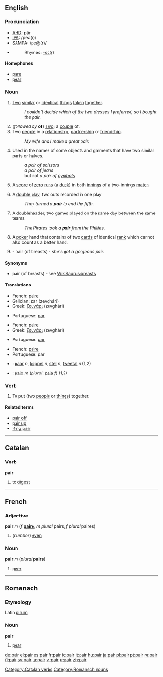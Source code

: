 ==English==

===Pronunciation===
*[[w:AHD|AHD]]: pâr
*[[w:IPA|IPA]]: /peə(r)/
*[[w:SAMPA|SAMPA]]: /pe@(r)/
*{{audio|en-us-pair.ogg|Audio (US)}}
*:Rhymes: [[Rhymes:English:-ɛə(r)|-ɛə(r)]]

====Homophones====
*[[pare]]
*[[pear]]

===Noun===
{{en-noun}}

# [[Two]] [[similar]] or [[identical]] [[thing]]s [[taken]] [[together]].
#:''I couldn't decide which of the two dresses I preferred, so I bought the pair.''
# (''followed by'' '''of''') [[Two]]; a [[couple]] of.
# Two [[people]] in a [[relationship]], [[partnership]] or [[friendship]].
#:''My wife and I make a great pair.''
# Used in the names of some objects and garments that have two similar parts or halves.
#:''a pair of scissors''
#:''a pair of jeans''
#: but not ''a pair of [[cymbals]]''
# {{cricket}} A [[score]] of [[zero]] [[run]]s (a [[duck]]) in both [[innings]] of a two-innings [[match]]
# {{baseball}} A [[double play]], two outs recorded in one play
#: ''They turned a '''pair''' to end the fifth.''
# {{baseball}} A [[doubleheader]], two games played on the same day between the same teams
#: ''The Pirates took a '''pair''' from the Phillies.''
# {{poker}} A [[poker]] hand that contains of two [[card]]s of identical [[rank]] which cannot also count as a better hand.
# {{slang}} - pair (of breasts) - ''she's got a gorgeous pair.''

====Synonyms====
*pair (of breasts) - see [[WikiSaurus:breasts]]

====Translations====
{{trans-top|two similar or identical things}}
*French: [[paire]] {{f}}
*[[Galician]]: [[par]] (zevghári) {{m}}
*Greek: [[ζευγάρι]] (zevghári) {{n}}
{{trans-mid}}
*Portuguese: [[par]] {{m}}
{{trans-bottom}}

{{trans-top|two people}}
*French: [[paire]] {{f}}
*Greek: [[ζευγάρι]] (zevghári) {{n}}
{{trans-mid}}
*Portuguese: [[par]] {{m}}
{{trans-bottom}}

{{trans-top|used in the names of some objects}}
*French: [[paire]] {{f}}
*Portuguese: [[par]] {{m}}
{{trans-mid}}
{{trans-bottom}}

{{checktrans}}
*{{ttbc|Dutch}}: [[paar]] ''n'', [[koppel]] ''n'', [[stel]] ''n'', [[tweetal]] ''n'' (1,2)
*{{ttbc|Italian}}: [[paio]] ''m'' (''plural'': [[paia]] ''f'') (1,2)

===Verb===
{{en-verb}}

# {{transitive}} To put (two [[people]] or [[things]]) together.
<!-- this is "pair off": # To find a partner for. -->
<!-- this is "pair off": # To separate a [[group]] into sets of two.-->

====Related terms====
*[[pair off]]
*[[pair up]]
*[[King pair]]

----

==Catalan==

===Verb===
'''pair'''

# to [[digest]]

[[Category:Catalan verbs]]

----

==French==

===Adjective===
'''pair''' ''m'' (''f'' '''[[paire]]''', ''m plural'' pairs, ''f plural'' paires)

# (''number'') [[even]]

===Noun===
'''pair''' ''m'' (''plural'' '''pairs''')

# [[peer]]

----

==Romansch==

===Etymology===
Latin [[pirum]]

===Noun===
'''pair'''

# [[pear]]

[[Category:Romansch nouns]]

[[de:pair]]
[[el:pair]]
[[es:pair]]
[[fr:pair]]
[[io:pair]]
[[it:pair]]
[[hu:pair]]
[[ja:pair]]
[[pl:pair]]
[[pt:pair]]
[[ru:pair]]
[[fi:pair]]
[[sv:pair]]
[[ta:pair]]
[[vi:pair]]
[[tr:pair]]
[[zh:pair]]